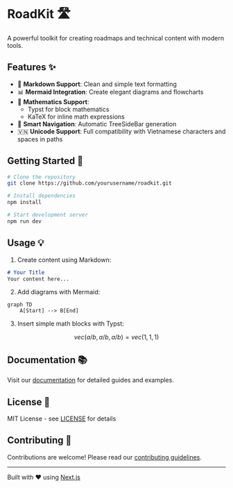 
# RoadKit 🛣️

A powerful toolkit for creating roadmaps and technical content with modern tools.

## Features ✨

- 📝 **Markdown Support**: Clean and simple text formatting
- 📊 **Mermaid Integration**: Create elegant diagrams and flowcharts
- 🔢 **Mathematics Support**:
  - Typst for block mathematics
  - KaTeX for inline math expressions
- 🌳 **Smart Navigation**: Automatic TreeSideBar generation
- 🇻🇳 **Unicode Support**: Full compatibility with Vietnamese characters and spaces in paths

## Getting Started 🚀

```bash
# Clone the repository
git clone https://github.com/yourusername/roadkit.git

# Install dependencies
npm install

# Start development server
npm run dev
```

## Usage 💡

1. Create content using Markdown:
```markdown
# Your Title
Your content here...
```

2. Add diagrams with Mermaid:

```mermaid
graph TD
    A[Start] --> B[End]
```



3. Insert simple math blocks with Typst:
```math
vec(a/b, a/b, a/b) = vec(1, 1, 1)

```

## Documentation 📚

Visit our [documentation](https://your-docs-link.com) for detailed guides and examples.

## License 📄

MIT License - see [LICENSE](LICENSE) for details

## Contributing 🤝

Contributions are welcome! Please read our [contributing guidelines](CONTRIBUTING.md).

---

Built with ❤️ using [Next.js](https://nextjs.org/)
